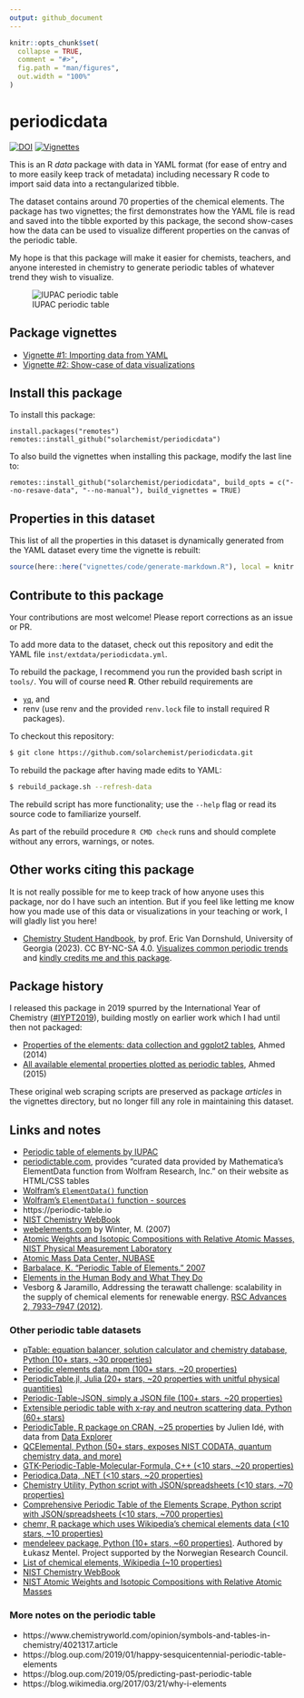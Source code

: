 ```yaml
---
output: github_document
---
```



<!-- README.md is generated from README.Rmd. Please edit that file -->

```r
knitr::opts_chunk$set(
  collapse = TRUE,
  comment = "#>",
  fig.path = "man/figures",
  out.width = "100%"
)
```


# periodicdata

<!-- badges: start -->
[![DOI](https://raw.githubusercontent.com/solarchemist/periodicdata/master/man/figures/badge-doi.svg)](https://doi.org/10.5281/zenodo.5898567)
[![Vignettes](https://raw.githubusercontent.com/solarchemist/periodicdata/master/man/figures/badge-vignette.svg)](https://github.com/solarchemist/periodicdata#package-vignettes)
<!-- badges: end -->

This is an R *data* package with data in YAML format (for ease of entry and to
more easily keep track of metadata) including necessary R code to import said
data into a rectangularized tibble.

The dataset contains around 70 properties of the chemical elements.
The package has two vignettes; the first demonstrates how the YAML file is read
and saved into the tibble exported by this package, the second show-cases how
the data can be used to visualize different properties on the canvas of the
periodic table.

My hope is that this package will make it easier for chemists, teachers, and anyone
interested in chemistry to generate periodic tables of whatever trend they wish
to visualize.

<!-- PERIODIC TABLE -->
![IUPAC periodic table](https://raw.githubusercontent.com/solarchemist/periodicdata/master/doc/periodictable-iupac.png)



## Package vignettes

+ [Vignette #1: Importing data from YAML](https://htmlpreview.github.io/?https://github.com/solarchemist/periodicdata/blob/master/doc/periodicdata.html)
+ [Vignette #2: Show-case of data visualizations](https://htmlpreview.github.io/?https://github.com/solarchemist/periodicdata/blob/master/doc/showcase.html)



## Install this package

To install this package:
```
install.packages("remotes")
remotes::install_github("solarchemist/periodicdata")
```

To also build the vignettes when installing this package,
modify the last line to:
```
remotes::install_github("solarchemist/periodicdata", build_opts = c("--no-resave-data", "--no-manual"), build_vignettes = TRUE)
```


## Properties in this dataset

This list of all the properties in this dataset is dynamically
generated from the YAML dataset every time the vignette is rebuilt:
```r
source(here::here("vignettes/code/generate-markdown.R"), local = knitr::knit_global())
```


## Contribute to this package

Your contributions are most welcome! Please report corrections as an issue or PR.

To add more data to the dataset, check out this repository and edit the YAML file
`inst/extdata/periodicdata.yml`.

To rebuild the package, I recommend you run the provided bash script in `tools/`.
You will of course need **R**. Other rebuild requirements are

+ [`yq`](https://github.com/mikefarah/yq), and
+ renv (use renv and the provided `renv.lock` file to install required R packages).


To checkout this repository:
```bash
$ git clone https://github.com/solarchemist/periodicdata.git
```

To rebuild the package after having made edits to YAML:
```bash
$ rebuild_package.sh --refresh-data
```

The rebuild script has more functionality; use the `--help` flag or read its
source code to familiarize yourself.

As part of the rebuild procedure `R CMD check` runs and should complete
without any errors, warnings, or notes.



## Other works citing this package

It is not really possible for me to keep track of how anyone uses this package,
nor do I have such an intention. But if you feel like letting me know how
you made use of this data or visualizations in your teaching or work, I will
gladly list you here!

+ [Chemistry Student Handbook](https://dornshuld.com/books/chemistry),
  by prof. Eric Van Dornshuld, University of Georgia (2023). CC BY-NC-SA 4.0.
  [Visualizes common periodic trends](https://dornshuld.com/books/chemistry/properties.html)
  and [kindly credits me and this package](https://dornshuld.com/books/chemistry/periodic-table.html).



## Package history

I released this package in 2019 spurred by the International Year of Chemistry
([#IYPT2019](https://www.iypt2019.org)), building mostly on earlier work which
I had until then not packaged:

+ [Properties of the elements: data collection and ggplot2 tables](https://solarchemist.se/2014/11/16/element-data), Ahmed (2014)
+ [All available elemental properties plotted as periodic tables](https://solarchemist.se/2015/01/30/element-properties), Ahmed (2015)

These original web scraping scripts are preserved as package *articles* in the
vignettes directory, but no longer fill any role in maintaining this dataset.



## Links and notes


+ [Periodic table of elements by IUPAC](https://iupac.org/what-we-do/periodic-table-of-elements)
+ [periodictable.com](http://periodictable.com), provides "curated data provided by Mathematica's ElementData function from Wolfram Research, Inc." on their website as HTML/CSS tables
+ [Wolfram's `ElementData()` function](https://reference.wolfram.com/language/ref/ElementData.html)
+ [Wolfram's `ElementData()` function - sources](https://reference.wolfram.com/language/note/ElementDataSourceInformation.html)
+ https://periodic-table.io
+ [NIST Chemistry WebBook](https://webbook.nist.gov/chemistry)
+ [webelements.com](https://www.webelements.com) by Winter, M. (2007)
+ [Atomic Weights and Isotopic Compositions with Relative Atomic Masses, NIST Physical Measurement Laboratory](https://www.nist.gov/pml/atomic-weights-and-isotopic-compositions-relative-atomic-masses)
+ [Atomic Mass Data Center, NUBASE](http://amdc.in2p3.fr/web/nubase_en.html)
+ [Barbalace, K. "Periodic Table of Elements." 2007](https://environmentalchemistry.com/yogi/periodic)
+ [Elements in the Human Body and What They Do](https://sciencenotes.org/elements-in-the-human-body-and-what-they-do)
+ Vesborg & Jaramillo, Addressing the terawatt challenge: scalability in the supply of chemical elements for renewable energy. [RSC Advances 2, 7933–7947 (2012)](https://doi.org/10.1039/C2RA20839C).


### Other periodic table datasets

+ [pTable: equation balancer, solution calculator and chemistry database, Python (10+ stars, ~30 properties)](https://github.com/GideonWolfe/pTable)
+ [Periodic elements data, npm (100+ stars, ~20 properties)](https://github.com/andrejewski/periodic-table)
+ [PeriodicTable.jl, Julia (20+ stars, ~20 properties with unitful physical quantities)](https://github.com/JuliaPhysics/PeriodicTable.jl)
+ [Periodic-Table-JSON, simply a JSON file (100+ stars, ~20 properties)](https://github.com/Bowserinator/Periodic-Table-JSON)
+ [Extensible periodic table with x-ray and neutron scattering data, Python (60+ stars)](https://github.com/pkienzle/periodictable)
+ [PeriodicTable, R package on CRAN, ~25 properties](https://cran.r-project.org/web/packages/PeriodicTable/index.html) by Julien Idé, with data from [Data Explorer](http://www.data-explorer.com/data)
<!-- http://www.data-explorer.com/content/data/periodic-table-of-elements-csv.zip -->
+ [QCElemental, Python (50+ stars, exposes NIST CODATA, quantum chemistry data, and more)](https://github.com/MolSSI/QCElemental)
+ [GTK-Periodic-Table-Molecular-Formula, C++ (<10 stars, ~20 properties)](https://github.com/ekuester/Periodic-Table-Molecular-Formula)
+ [Periodica.Data, .NET (<10 stars, ~20 properties)](https://github.com/bluegrams/Periodica.Data)
+ [Chemistry Utility, Python script with JSON/spreadsheets (<10 stars, ~70 properties)](https://github.com/jwaitze/Chemistry-Calculations)
+ [Comprehensive Periodic Table of the Elements Scrape, Python script with JSON/spreadsheets (<10 stars, ~700 properties)](https://github.com/jwaitze/Periodic-Table-of-the-Elements-Data-Scrape)
+ [chemr, R package which uses Wikipedia's chemical elements data (<10 stars, ~10 properties)](https://github.com/paleolimbot/chemr)
+ [mendeleev package, Python (10+ stars, ~60 properties)](https://github.com/lmmentel/mendeleev). Authored by Łukasz Mentel. Project supported by the Norwegian Research Council.
+ [List of chemical elements, Wikipedia (~10 properties)](https://en.wikipedia.org/wiki/List_of_chemical_elements)
+ [NIST Chemistry WebBook](https://webbook.nist.gov/chemistry)
+ [NIST Atomic Weights and Isotopic Compositions with Relative Atomic Masses](https://www.nist.gov/pml/atomic-weights-and-isotopic-compositions-relative-atomic-masses)


### More notes on the periodic table

+ https://www.chemistryworld.com/opinion/symbols-and-tables-in-chemistry/4021317.article
+ https://blog.oup.com/2019/01/happy-sesquicentennial-periodic-table-elements
+ https://blog.oup.com/2019/05/predicting-past-periodic-table
+ https://blog.wikimedia.org/2017/03/21/why-i-elements

